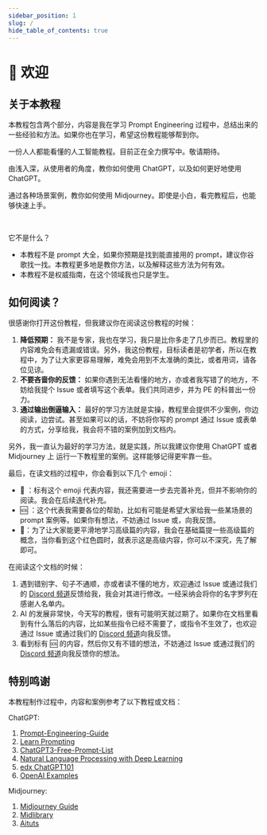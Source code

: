 ```yaml
---
sidebar_position: 1
slug: /
hide_table_of_contents: true
---
```


# 👋 欢迎


## 关于本教程

本教程包含两个部分，内容是我在学习 Prompt Engineering 过程中，总结出来的一些经验和方法。如果你也在学习，希望这份教程能够帮到你。

<DocsCards>
  <DocsCard
    header="深入浅出人工智能"
    href="docs/ai-101"
    icon="/static/icons/polestarlogo.png"
  >
    <p>一份人人都能看懂的人工智能教程。目前正在全力撰写中。敬请期待。</p>
  </DocsCard>
  <DocsCard
    header="ChatGPT 教程"
    href="docs/chatgpt-learning-path"
    icon="/static/icons/openai-fill.png"
  >
    <p>
      由浅入深，从使用者的角度，教你如何使用 ChatGPT，以及如何更好地使用
      ChatGPT。
    </p>
  </DocsCard>
  <DocsCard
    header="Midjourney 教程"
    href="docs/midjourney-learning-path"
    icon="/static/icons/midjourneylogo.png"
  >
    <p>
      通过各种场景案例，教你如何使用
      Midjourney。即使是小白，看完教程后，也能够快速上手。
    </p>
  </DocsCard>
</DocsCards>

<br />

它不是什么？

- 本教程不是 prompt 大全，如果你预期是找到能直接用的 prompt，建议你谷歌找一找。本教程更多地是教你方法，以及解释这些方法为何有效。
- 本教程不是权威指南，在这个领域我也只是学生。

## 如何阅读？

很感谢你打开这份教程，但我建议你在阅读这份教程的时候：

1. **降低预期：** 我不是专家，我也在学习，我只是比你多走了几步而已。教程里的内容难免会有遗漏或错误。另外，我这份教程，目标读者是初学者，所以在教程中，为了让大家更容易理解，难免会用到不太准确的类比，或者用词，请各位见谅。
2. **不要吝啬你的反馈：** 如果你遇到无法看懂的地方，亦或者我写错了的地方，不妨给我提个 Issue 或者填写这个表单。我们共同进步，并为 PE 的科普出一份力。
3. **通过输出倒逼输入：** 最好的学习方法就是实操，教程里会提供不少案例，你边阅读，边尝试。甚至如果可以的话，不妨将你写的 prompt 通过 Issue 或表单的方式，分享给我，我会将不错的案例加到文档内。

另外，我一直认为最好的学习方法，就是实践，所以我建议你使用 ChatGPT 或者 Midjourney 上 运行一下教程里的案例。这样能够记得更牢靠一些。

最后，在读文档的过程中，你会看到以下几个 emoji：

- 🚧 ：标有这个 emoji 代表内容，我还需要进一步去完善补充，但并不影响你的阅读。我会在后续迭代补充。
- 🆘 ：这个代表我需要各位的帮助，比如有可能是希望大家给我一些某场景的 prompt 案例等。如果你有想法，不妨通过 Issue 或，向我反馈。
- 🔴：为了让大家能更平滑地学习高级篇的内容，我会在基础篇提一些高级篇的概念，当你看到这个红色圆时，就表示这是高级内容，你可以不深究，先了解即可。


在阅读这个文档的时候：

1. 遇到错别字、句子不通顺，亦或者读不懂的地方，欢迎通过 Issue 或通过我们的 [Discord 频道](https://discord.gg/B7Z7wjuUPg)反馈给我，我会对其进行修改。一经采纳会将你的名字罗列在感谢人名单内。
2. AI 的发展非常快，今天写的教程，很有可能明天就过期了。如果你在文档里看到有什么落后的内容，比如某些指令已经不需要了，或指令不生效了，也欢迎通过 Issue 或通过我们的 [Discord 频道](https://discord.gg/B7Z7wjuUPg)向我反馈。
3. 看到标有 🆘 的内容，然后你又有不错的想法，不妨通过 Issue 或通过我们的 [Discord 频道](https://discord.gg/B7Z7wjuUPg)向我反馈你的想法。


## 特别鸣谢

本教程制作过程中，内容和案例参考了以下教程或文档：

ChatGPT:

1. [Prompt-Engineering-Guide](https://github.com/dair-ai/Prompt-Engineering-Guide)
2. [Learn Prompting](https://learnprompting.org/)
3. [ChatGPT3-Free-Prompt-List](https://github.com/mattnigh/ChatGPT3-Free-Prompt-List)
4. [Natural Language Processing with Deep Learning](http://web.stanford.edu/class/cs224n/slides/cs224n-2023-lecture11-prompting-rlhf.pdf)
5. [edx ChatGPT101](https://www.edx.org/course/introduction-to-chatgpt)
6. [OpenAI Examples](https://platform.openai.com/examples)

Midjourney:

1. [Midjourney Guide](https://docs.midjourney.com)
2. [Midlibrary](https://www.midlibrary.io/)
3. [Aituts](https://aituts.com/)
